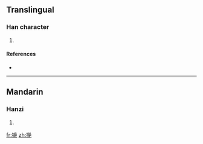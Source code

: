 ==Translingual==

===Han character===
{{Han char|rn=64|rad=手|as=12|sn=15|four=|canj=手女火山 (QVFU)}}

# {{defn|Han|sort=手12}}

====References====
* {{Han ref|kx=0455.130|dkj=12729|dj=0804.190|hdz=31965.030|uh=64A7|ud=25767}}

----

==Mandarin==

===Hanzi===
{{cmn-hanzi|pin=[[jué]] ([[jue2]])|wg=chüeh<sup>2</sup>}}

# {{defn|Mandarin}}

[[fr:撧]]
[[zh:撧]]